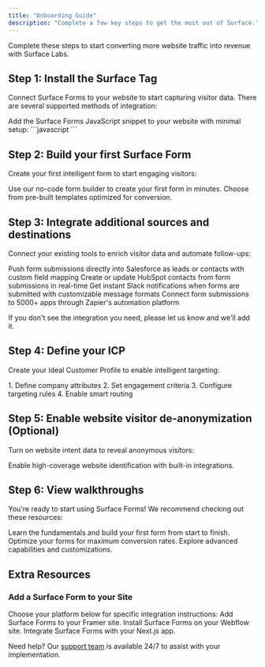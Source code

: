 ```yaml
---
title: "Onboarding Guide"
description: "Complete a few key steps to get the most out of Surface."
---
```


Complete these steps to start converting more website traffic into revenue with Surface Labs.

## Step 1: Install the Surface Tag

Connect Surface Forms to your website to start capturing visitor data. There are several supported methods of integration:

<Card title="Website Tag (Recommended)" icon="code">
  Add the Surface Forms JavaScript snippet to your website with minimal setup:
  ```javascript
  <!-- Start of Surface Tag -->
  <script
    src="https://cdn.jsdelivr.net/gh/trysurface/scripts@latest/surface_tag.min.js"
    type="application/javascript"
  > </script>
  <!-- End of Surface Tag -->
  ```
</Card>

## Step 2: Build your first Surface Form

Create your first intelligent form to start engaging visitors:

<CardGroup>
  <Card title="Form Builder" icon="wand-magic-sparkles">
    Use our no-code form builder to create your first form in minutes.
  </Card>
  <Card title="Form Templates" icon="rectangle-list">
    Choose from pre-built templates optimized for conversion.
  </Card>
</CardGroup>

## Step 3: Integrate additional sources and destinations

Connect your existing tools to enrich visitor data and automate follow-ups:

<CardGroup cols={2}>
    <Card title="Salesforce" icon="salesforce" href="integrations/salesforce">
    Push form submissions directly into Salesforce as leads or contacts with custom field mapping
  </Card>
  
  <Card title="HubSpot" icon="hubspot" href="integrations/hubspot">
    Create or update HubSpot contacts from form submissions in real-time
  </Card>
  
  <Card title="Slack" icon="slack" href="integrations/slack">
    Get instant Slack notifications when forms are submitted with customizable message formats
  </Card>

  <Card title="Zapier" icon="bolt" href="integrations/zapier">
    Connect form submissions to 5000+ apps through Zapier's automation platform
  </Card>
</CardGroup>
<Card title="We're adding more integrations all the time">
  <p>If you don't see the integration you need, please let us know and we'll add it.</p>
</Card>

## Step 4: Define your ICP

Create your Ideal Customer Profile to enable intelligent targeting:

<Steps>
  1. Define company attributes
  2. Set engagement criteria
  3. Configure targeting rules
  4. Enable smart routing
</Steps>

## Step 5: Enable website visitor de-anonymization (Optional)

Turn on website intent data to reveal anonymous visitors:

<Card title="Visitor Intelligence" icon="user-secret">
  Enable high-coverage website identification with built-in integrations.
</Card>

## Step 6: View walkthroughs

You're ready to start using Surface Forms! We recommend checking out these resources:

<CardGroup>
  <Card title="Quick Start Guide" icon="play">
    Learn the fundamentals and build your first form from start to finish.
  </Card>
  <Card title="Best Practices" icon="star">
    Optimize your forms for maximum conversion rates.
  </Card>
  <Card title="Advanced Features" icon="gear">
    Explore advanced capabilities and customizations.
  </Card>
</CardGroup>

## Extra Resources

### Add a Surface Form to your Site

Choose your platform below for specific integration instructions:
<CardGroup cols={3}>
  <Card title="Framer" icon="frame" href="developers/integrations/framer">
    Add Surface Forms to your Framer site.
  </Card>
  <Card title="Webflow" icon="window" href="developers/integrations/webflow">
    Install Surface Forms on your Webflow site.
  </Card>
  <Card title="Next.js" icon="react" href="developers/integrations/nextjs">
    Integrate Surface Forms with your Next.js app.
  </Card>
</CardGroup>

Need help? Our [support team](mailto:support@withsurface.com) is available 24/7 to assist with your implementation.
